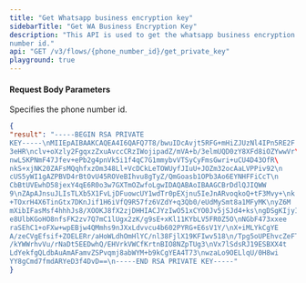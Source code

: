 ```yaml
---
title: "Get Whatsapp business encryption key"
sidebarTitle: "Get WA Business Encryption Key"
description: "This API is used to get the whatsapp business encryption key using phone
number id."
api: "GET /v3/flows/{phone_number_id}/get_private_key"
playground: true
---
```


#### Request Body Parameters

<ParamField path="phone_number_id" type="string" required>
  Specifies the phone number id.
</ParamField>

<CodeGroup>

```json SampleResponse.json
{
"result": "-----BEGIN RSA PRIVATE
KEY-----\nMIIEpAIBAAKCAQEA4I6QAFQ7T8/bwuIDcAvjt5RFG+mHiZJUzNl4IPn5RE2F
3eHR\nclv+oXzly2FgqxzZxuAvccCRzIWojipadZ/mVA+b/3elmUQD0zY8XFd8iOZYwwVr\
nwLSKPNmF47Jfev+ePb2g4pnVk5i1f4qC7G1mmybvVTSyCyFmsGwri+uCU4D43OfR\
nkS+xjNK20ZAFsMQqhfxzOm348Ll+VcDCkLeTOWUyfJIuU+JOZm32ocAaLVPPiv92\n
cUS5yWI1gAZPBVD4rBtOvU45ROVeBIhvu8gTyZ/QmGoasb1OPb3Ao6EYNHFFiCcT\n
CbBtUVEwhD58jexY4qE6R0o3w7GXTmOZwfoLgwIDAQABAoIBAAGCBrDdlQJIQWW
9\nZApAJnsuJLIsTLXb5X1FvLjDFuowcUY1wdTr0pEXjnu5IeJnARvoqkoQ+tF3Mvy+\nk
+TOxrH4X6TinGtx7DKnJif1H6iVfQ9R57fz6VZdY+q3Qb0/eUdMySmt8a1MFyMK\nyZ6M
mXibIFasMsf4hhhJs8/XOOKJ8fX2zjDHHIACJYzIwO51xCYO0Jv5jSJd4+ks\ngDSgKIjyI
e8UlbKGoHO8nfsFK2zv7Q7mC1lUgx2zK/g9sE+xKl11KYbLV5FR0Z5O\nNGbF473xxee
raSEhC1+oFXw+wpEBjw4QMmhs9nJXxLdvvcu4b602PYRG+E6sV1Y/\nX+iMLYkCgYE
A/zeCVgEfsif+ZOELERr/aHoWLdhOmHlYC/nl38FjlX19KFIwv518\n/Tpg5oUPEhvcZeFT
/kYWWrhvVu/rNaDt5EEDwhQ/EHVrkVWCfKrtnBIO8NZpTUg3\nVx7lSdsRJ19ESBXX4t
LdYekfgQLdbAuAmAFamvZSPvqmj8abWYM+b9kCgYEA4T73\nwzaLo9OELlqU/0H8wi
YY8gCmd7fmdARYeD3f4DvD==\n-----END RSA PRIVATE KEY-----"
}
```

</CodeGroup>
